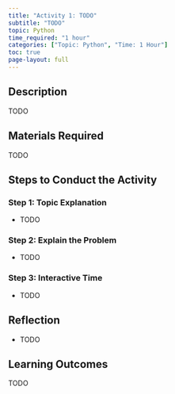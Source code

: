 ```yaml
---
title: "Activity 1: TODO"
subtitle: "TODO"
topic: Python
time_required: "1 hour"
categories: ["Topic: Python", "Time: 1 Hour"]
toc: true
page-layout: full
---
```


## Description

TODO

## Materials Required

TODO

## Steps to Conduct the Activity

### Step 1: Topic Explanation

- TODO

### Step 2: Explain the Problem

- TODO

### Step 3: Interactive Time

- TODO

## Reflection

- TODO

## Learning Outcomes

TODO
